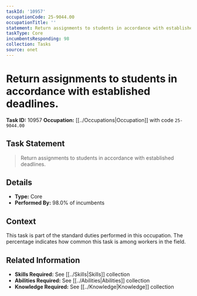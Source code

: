 ```yaml
---
taskId: '10957'
occupationCode: 25-9044.00
occupationTitle: ''
statement: Return assignments to students in accordance with established deadlines.
taskType: Core
incumbentsResponding: 98
collection: Tasks
source: onet
---
```

# Return assignments to students in accordance with established deadlines.

**Task ID:** 10957
**Occupation:** [[../Occupations|Occupation]] with code `25-9044.00`

## Task Statement

> Return assignments to students in accordance with established deadlines.

## Details

- **Type:** Core
- **Performed By:** 98.0% of incumbents

## Context

This task is part of the standard duties performed in this occupation. The percentage indicates how common this task is among workers in the field.

## Related Information

- **Skills Required:** See [[../Skills|Skills]] collection
- **Abilities Required:** See [[../Abilities|Abilities]] collection
- **Knowledge Required:** See [[../Knowledge|Knowledge]] collection

